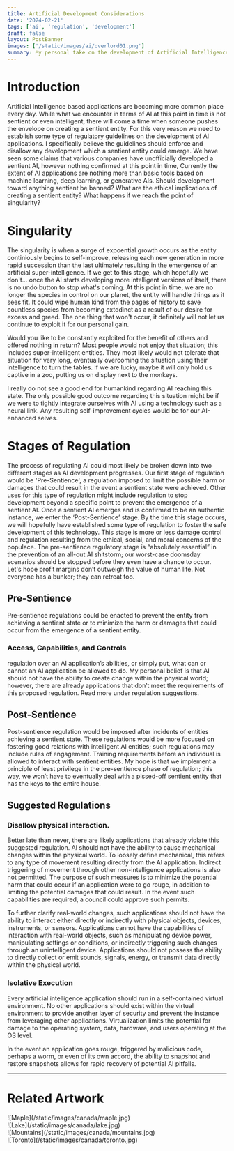 ```yaml
---
title: Artificial Development Considerations
date: '2024-02-21'
tags: ['ai', 'regulation', 'development']
draft: false
layout: PostBanner
images: ['/static/images/ai/overlord01.png']
summary: My personal take on the development of Artificial Intelligence applications and suggested safety regulation.
---
```


# Introduction

Artificial Intelligence based applications are becoming more common place every day. While what we encounter in terms of AI at this point in time is not sentient or even intelligent, there will come a time when someone pushes the envelope on creating a sentient entity. For this very reason we need to establish some type of regulatory guidelines on the development of AI applications. I specifically believe the guidelines should enforce and disallow any development which a sentient entity could emerge. We have seen some claims that various companies have unofficially developed a sentient AI, however nothing confirmed at this point in time, Currently the extent of AI applications are nothing more than basic tools based on machine learning, deep learning, or generative AIs. Should development toward anything sentient be banned? What are the ethical implications of creating a sentient entity? What happens if we reach the point of singularity?

# Singularity 

The singularity is when a surge of expoential growth occurs as the entity continiously begins to self-improve, releasing each new generation in more rapid succession than the last ultimately resulting in the emergence of an artificial super-intelligence. If we get to this stage, which hopefully we don't... once the AI starts developing more intelligent versions of itself, there is no undo button to stop what's coming. At this point in time, we are no longer the species in control on our planet, the entity will handle things as it sees fit. It could wipe human kind from the pages of history to save countless species from becoming extddinct as a result of our desire for excess and greed. The one thing that won't occur, it definitely will not let us continue to exploit it for our personal gain. 

Would you like to be constantly exploited for the benefit of others and offered nothing in return? Most people would not enjoy that situation; this includes super-intelligent entities. They most likely would not tolerate that situation for very long, eventually overcoming the situation using their intelligence to turn the tables. If we are lucky, maybe it will only hold us captive in a zoo, putting us on display next to the monkeys.

I really do not see a good end for humankind regarding AI reaching this state. The only possible good outcome regarding this situation might be if we were to tightly integrate ourselves with AI using a technology such as a neural link. Any resulting self-improvement cycles would be for our AI-enhanced selves.

# Stages of Regulation 

The process of regulating AI could most likely be broken down into two different stages as AI development progresses. Our first stage of regulation would be 'Pre-Sentience', a regulation imposed to limit the possible harm or damages that could result in the event a sentient state were achieved. Other uses for this type of regulation might include regulation to stop development beyond a specific point to prevent the emergence of a sentient AI. Once a sentient AI emerges and is confirmed to be an authentic instance, we enter the ‘Post-Sentience’ stage. By the time this stage occurs, we will hopefully have established some type of regulation to foster the safe development of this technology. This stage is more or less damage control and regulation resulting from the ethical, social, and moral concerns of the populace. The pre-sentience regulatory stage is “absolutely essential” in the prevention of an all-out AI shitstorm; our worst-case doomsday scenarios should be stopped before they even have a chance to occur. Let's hope profit margins don’t outweigh the value of human life. Not everyone has a bunker; they can retreat too.

## Pre-Sentience

Pre-sentience regulations could be enacted to prevent the entity from achieving a sentient state or to minimize the harm or damages that could occur from the emergence of a sentient entity.

### Access, Capabilities, and Controls

regulation over an AI application’s abilities, or simply put, what can or cannot an AI application be allowed to do. My personal belief is that AI should not have the ability to create change within the physical world; however, there are already applications that don’t meet the requirements of this proposed regulation. Read more under regulation suggestions.

## Post-Sentience

Post-sentience regulation would be imposed after incidents of entities achieving a sentient state. These regulations would be more focused on fostering good relations with intelligent AI entities; such regulations may include rules of engagement. Training requirements before an individual is allowed to interact with sentient entities. My hope is that we implement a principle of least privilege in the pre-sentience phase of regulation; this way, we won’t have to eventually deal with a pissed-off sentient entity that has the keys to the entire house.

## Suggested Regulations

### Disallow physical interaction.

Better late than never, there are likely applications that already violate this suggested regulation. AI should not have the ability to cause mechanical changes within the physical world. To loosely define mechanical, this refers to any type of movement resulting directly from the AI application. Indirect triggering of movement through other non-intelligence applications is also not permitted. The purpose of such measures is to minimize the potential harm that could occur if an application were to go rouge, in addition to limiting the potential damages that could result. In the event such capabilities are required, a council could approve such permits.


To further clarify real-world changes, such applications should not have the ability to interact either directly or indirectly with physical objects, devices, instruments, or sensors. Applications cannot have the capabilities of interaction with real-world objects, such as manipulating device power, manipulating settings or conditions, or indirectly triggering such changes through an unintelligent device. Applications should not possess the ability to directly collect or emit sounds, signals, energy, or transmit data directly within the physical world.

### Isolative Execution

Every artificial intelligence application should run in a self-contained virtual environment. No other applications should exist within the virtual environment to provide another layer of security and prevent the instance from leveraging other applications. Virtualization limits the potential for damage to the operating system, data, hardware, and users operating at the OS level.

In the event an application goes rouge, triggered by malicious code, perhaps a worm, or even of its own accord, the ability to snapshot and restore snapshots allows for rapid recovery of potential AI pitfalls.

---

# Related Artwork

<div className="-mx-2 flex flex-wrap overflow-hidden xl:-mx-2">
  <div className="my-1 w-full overflow-hidden px-2 xl:my-1 xl:w-1/2 xl:px-2">
    ![Maple](/static/images/canada/maple.jpg)
  </div>
  <div className="my-1 w-full overflow-hidden px-2 xl:my-1 xl:w-1/2 xl:px-2">
    ![Lake](/static/images/canada/lake.jpg)
  </div>
  <div className="my-1 w-full overflow-hidden px-2 xl:my-1 xl:w-1/2 xl:px-2">
    ![Mountains](/static/images/canada/mountains.jpg)
  </div>
  <div className="my-1 w-full overflow-hidden px-2 xl:my-1 xl:w-1/2 xl:px-2">
    ![Toronto](/static/images/canada/toronto.jpg)
  </div>
</div>

